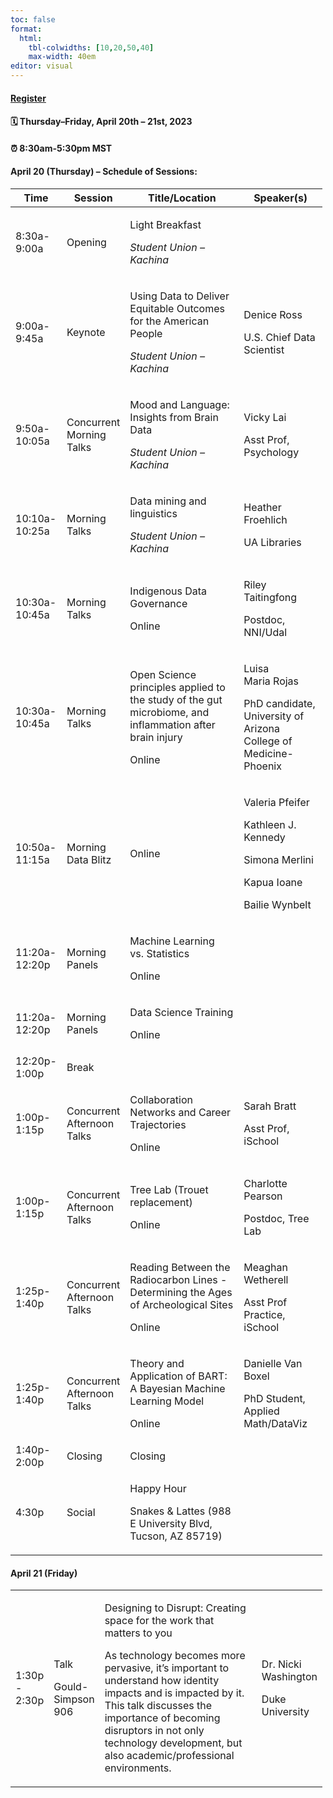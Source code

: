 ```yaml
---
toc: false
format: 
  html: 
    tbl-colwidths: [10,20,50,40]
    max-width: 40em
editor: visual
---
```


::: callout-important
#### [Register](https://www.eventbrite.com/e/wids-tucson-2023-tickets-580664311587)

#### 🗓 Thursday--Friday, April 20th -- 21st, 2023

#### ⏰ 8:30am-5:30pm MST
:::

#### April 20 (Thursday) -- Schedule of Sessions:

+---------------+----------------------------+---------------------------------------------------------------------------------------------------------+------------------------------------------------------------------+
| Time          | Session                    | Title/Location                                                                                          | Speaker(s)                                                       |
+===============+============================+=========================================================================================================+==================================================================+
| 8:30a-9:00a   | Opening                    | Light Breakfast                                                                                         |                                                                  |
|               |                            |                                                                                                         |                                                                  |
|               |                            | *Student Union -- Kachina*                                                                              |                                                                  |
+---------------+----------------------------+---------------------------------------------------------------------------------------------------------+------------------------------------------------------------------+
| 9:00a-9:45a   | Keynote                    | Using Data to Deliver Equitable Outcomes for the American People                                        | Denice Ross                                                      |
|               |                            |                                                                                                         |                                                                  |
|               |                            | *Student Union -- Kachina*                                                                              | U.S. Chief Data Scientist                                        |
+---------------+----------------------------+---------------------------------------------------------------------------------------------------------+------------------------------------------------------------------+
| 9:50a-10:05a  | Concurrent Morning Talks   | Mood and Language: Insights from Brain Data                                                             | Vicky Lai                                                        |
|               |                            |                                                                                                         |                                                                  |
|               |                            | *Student Union -- Kachina*                                                                              | Asst Prof, Psychology                                            |
+---------------+----------------------------+---------------------------------------------------------------------------------------------------------+------------------------------------------------------------------+
| 10:10a-10:25a | Morning Talks              | Data mining and linguistics                                                                             | Heather Froehlich                                                |
|               |                            |                                                                                                         |                                                                  |
|               |                            | *Student Union -- Kachina*                                                                              | UA Libraries                                                     |
+---------------+----------------------------+---------------------------------------------------------------------------------------------------------+------------------------------------------------------------------+
| 10:30a-10:45a | Morning Talks              | Indigenous Data Governance                                                                              | Riley Taitingfong                                                |
|               |                            |                                                                                                         |                                                                  |
|               |                            | Online                                                                                                  | Postdoc, NNI/Udal                                                |
+---------------+----------------------------+---------------------------------------------------------------------------------------------------------+------------------------------------------------------------------+
| 10:30a-10:45a | Morning Talks              | Open Science principles applied to the study of the gut microbiome, and inflammation after brain injury | Luisa Maria Rojas                                                |
|               |                            |                                                                                                         |                                                                  |
|               |                            | Online                                                                                                  | PhD candidate, University of Arizona College of Medicine-Phoenix |
+---------------+----------------------------+---------------------------------------------------------------------------------------------------------+------------------------------------------------------------------+
| 10:50a-11:15a | Morning Data Blitz         | Online                                                                                                  | Valeria Pfeifer                                                  |
|               |                            |                                                                                                         |                                                                  |
|               |                            |                                                                                                         | Kathleen J. Kennedy                                              |
|               |                            |                                                                                                         |                                                                  |
|               |                            |                                                                                                         | Simona Merlini                                                   |
|               |                            |                                                                                                         |                                                                  |
|               |                            |                                                                                                         | Kapua Ioane                                                      |
|               |                            |                                                                                                         |                                                                  |
|               |                            |                                                                                                         | Bailie Wynbelt                                                   |
+---------------+----------------------------+---------------------------------------------------------------------------------------------------------+------------------------------------------------------------------+
| 11:20a-12:20p | Morning Panels             | Machine Learning vs. Statistics                                                                         |                                                                  |
|               |                            |                                                                                                         |                                                                  |
|               |                            | Online                                                                                                  |                                                                  |
+---------------+----------------------------+---------------------------------------------------------------------------------------------------------+------------------------------------------------------------------+
| 11:20a-12:20p | Morning Panels             | Data Science Training                                                                                   |                                                                  |
|               |                            |                                                                                                         |                                                                  |
|               |                            | Online                                                                                                  |                                                                  |
+---------------+----------------------------+---------------------------------------------------------------------------------------------------------+------------------------------------------------------------------+
| 12:20p-1:00p  | Break                      |                                                                                                         |                                                                  |
+---------------+----------------------------+---------------------------------------------------------------------------------------------------------+------------------------------------------------------------------+
| 1:00p-1:15p   | Concurrent Afternoon Talks | Collaboration Networks and Career Trajectories                                                          | Sarah Bratt                                                      |
|               |                            |                                                                                                         |                                                                  |
|               |                            | Online                                                                                                  | Asst Prof, iSchool                                               |
+---------------+----------------------------+---------------------------------------------------------------------------------------------------------+------------------------------------------------------------------+
| 1:00p-1:15p   | Concurrent Afternoon Talks | Tree Lab (Trouet replacement)                                                                           | Charlotte Pearson                                                |
|               |                            |                                                                                                         |                                                                  |
|               |                            | Online                                                                                                  | Postdoc, Tree Lab                                                |
+---------------+----------------------------+---------------------------------------------------------------------------------------------------------+------------------------------------------------------------------+
| 1:25p-1:40p   | Concurrent Afternoon Talks | Reading Between the Radiocarbon Lines - Determining the Ages of Archeological Sites                     | Meaghan Wetherell                                                |
|               |                            |                                                                                                         |                                                                  |
|               |                            | Online                                                                                                  | Asst Prof Practice, iSchool                                      |
+---------------+----------------------------+---------------------------------------------------------------------------------------------------------+------------------------------------------------------------------+
| 1:25p-1:40p   | Concurrent Afternoon Talks | Theory and Application of BART: A Bayesian Machine Learning Model                                       | Danielle Van Boxel                                               |
|               |                            |                                                                                                         |                                                                  |
|               |                            | Online                                                                                                  | PhD Student, Applied Math/DataViz                                |
+---------------+----------------------------+---------------------------------------------------------------------------------------------------------+------------------------------------------------------------------+
| 1:40p-2:00p   | Closing                    | Closing                                                                                                 |                                                                  |
+---------------+----------------------------+---------------------------------------------------------------------------------------------------------+------------------------------------------------------------------+
| 4:30p         | Social                     | Happy Hour                                                                                              |                                                                  |
|               |                            |                                                                                                         |                                                                  |
|               |                            | Snakes & Lattes (988 E University Blvd, Tucson, AZ 85719)                                               |                                                                  |
+---------------+----------------------------+---------------------------------------------------------------------------------------------------------+------------------------------------------------------------------+

#### April 21 (Friday)

+---------------+-------------------+-----------------------------------------------------------------------------------------------------------------------------------------------------------------------------------------------------------------------------------------------------------+----------------------+
| 1:30p - 2:30p | Talk              | Designing to Disrupt: Creating space for the work that matters to you                                                                                                                                                                                     | Dr. Nicki Washington |
|               |                   |                                                                                                                                                                                                                                                           |                      |
|               | Gould-Simpson 906 | As technology becomes more pervasive, it's important to understand how identity impacts and is impacted by it. This talk discusses the importance of becoming disruptors in not only technology development, but also academic/professional environments. | Duke University      |
+---------------+-------------------+-----------------------------------------------------------------------------------------------------------------------------------------------------------------------------------------------------------------------------------------------------------+----------------------+
